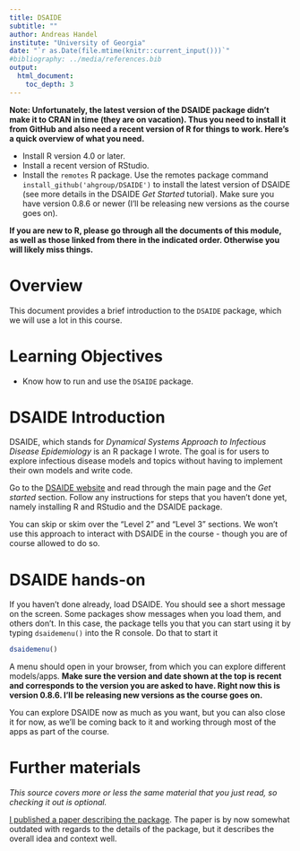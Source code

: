 ```yaml
---
title: DSAIDE
subtitle: ""
author: Andreas Handel
institute: "University of Georgia"
date: "`r as.Date(file.mtime(knitr::current_input()))`"
#bibliography: ../media/references.bib
output: 
  html_document:
    toc_depth: 3
---
```


**Note: Unfortunately, the latest version of the DSAIDE package didn't make it to CRAN in time (they are on vacation). Thus you need to install it from GitHub and also need a recent version of R for things to work. Here's a quick overview of what you need.**

* Install R version 4.0 or later.
* Install a recent version of RStudio.
* Install the `remotes` R package. Use the remotes package command `install_github('ahgroup/DSAIDE')` to install the latest version of DSAIDE (see more details in the DSAIDE _Get Started_ tutorial). Make sure you have version 0.8.6 or newer (I'll be releasing new versions as the course goes on).

**If you are new to R, please go through all the documents of this module, as well as those linked from there in the indicated order. Otherwise you will likely miss things.**

# Overview
This document provides a brief introduction to the `DSAIDE` package, which we will use a lot in this course. 

# Learning Objectives
* Know how to run and use the `DSAIDE` package.


# DSAIDE Introduction

DSAIDE, which stands for _Dynamical Systems Approach to Infectious Disease Epidemiology_ is an R package I wrote. The goal is for users to explore infectious disease models and topics without having to implement their own models and write code. 

Go to the [DSAIDE website](https://ahgroup.github.io/DSAIDE/) and read through the main page and the _Get started_ section. Follow any instructions for steps that you haven't done yet, namely installing R and RStudio and the DSAIDE package.  

You can skip or skim over the "Level 2" and "Level 3" sections. We won't use this approach to interact with DSAIDE in the course - though you are of course allowed to do so. 


# DSAIDE hands-on

If you haven't done already, load DSAIDE. You should see a short message on the screen. Some packages show messages when you load them, and others don't. In this case, the package tells you that you can start using it by typing `dsaidemenu()` into the R console. Do that to start it

```r
dsaidemenu()
```

A menu should open in your browser, from which you can explore different models/apps. **Make sure the version and date shown at the top is recent and corresponds to the version you are asked to have. Right now this is version 0.8.6. I'll be releasing new versions as the course goes on.**

You can explore DSAIDE now as much as you want, but you can also close it for now, as we'll be coming back to it and working through most of the apps as part of the course.


# Further materials

_This source covers more or less the same material that you just read, so checking it out is optional._

[I published a paper describing the package](https://doi.org/10.1371/journal.pcbi.1005642). The paper is by now somewhat outdated with regards to the details of the package, but it describes the overall idea and context well.